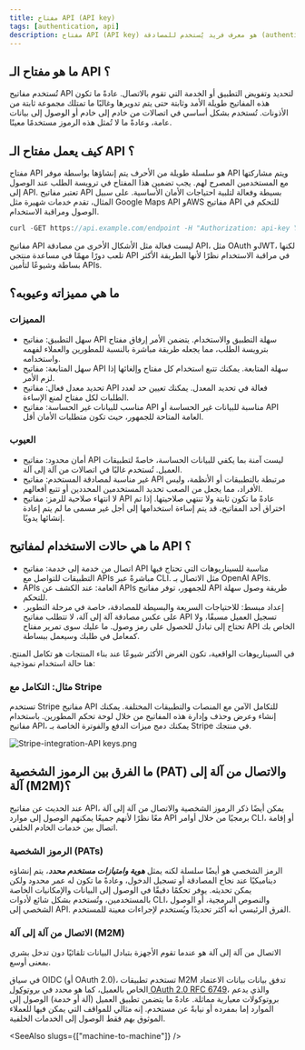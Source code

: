 ```yaml
---
title: مفتاح API (API key)
tags: [authentication, api]
description: مفتاح API (API key) هو معرف فريد يُستخدم للمصادقة (authenticate) وتفويض العميل عند الوصول إلى API. يعمل كمفتاح سري يتم تضمينه في طلبات API للتحقق من هوية العميل والسماح بالوصول إلى موارد أو خدمات محددة. تُستخدم مفاتيح API عادةً في اتصالات من خادم إلى خادم أو عند الوصول إلى بيانات عامة.
---
```


## ما هو مفتاح الـ API ؟

تُستخدم مفاتيح API لتحديد وتفويض التطبيق أو الخدمة التي تقوم بالاتصال. عادةً ما تكون هذه المفاتيح طويلة الأمد وثابتة حتى يتم تدويرها وغالبًا ما تمتلك مجموعة ثابتة من الأذونات. تُستخدم بشكل أساسي في اتصالات من خادم إلى خادم أو الوصول إلى بيانات عامة، وعادةً ما لا تُمثل هذه الرموز مستخدمًا معينًا.

## كيف يعمل مفتاح الـ API ؟

مفتاح API هو سلسلة طويلة من الأحرف يتم إنشاؤها بواسطة موفر API ويتم مشاركتها مع المستخدمين المصرح لهم. يجب تضمين هذا المفتاح في ترويسة الطلب عند الوصول إلى API. تعتبر مفاتيح API بسيطة وفعالة لتلبية احتياجات الأمان الأساسية. على سبيل المثال، تقدم خدمات شهيرة مثل Google Maps API وAWS مفاتيح API للتحكم في الوصول ومراقبة الاستخدام.

```java
curl -GET https://api.example.com/endpoint -H "Authorization: api-key YOUR_API_KEY"
```

مفاتيح API ليست فعالة مثل الأشكال الأخرى من مصادقة API، مثل OAuth وJWT، لكنها تلعب دورًا مهمًا في مساعدة منتجي API في مراقبة الاستخدام نظرًا لأنها الطريقة الأكثر بساطة وشيوعًا لتأمين APIs.

## ما هي مميزاته وعيوبه؟

### المميزات

- سهل التطبيق: مفاتيح API سهلة التطبيق والاستخدام. يتضمن الأمر إرفاق مفتاح بترويسة الطلب، مما يجعله طريقة مباشرة بالنسبة للمطورين والعملاء لفهمه واستخدامه.
- سهل المتابعة: مفاتيح API سهلة المتابعة. يمكنك تتبع استخدام كل مفتاح وإلغائها إذا لزم الأمر.
- تحديد معدل فعال: مفاتيح API فعالة في تحديد المعدل. يمكنك تعيين حد لعدد الطلبات لكل مفتاح لمنع الإساءة.
- مناسب للبيانات غير الحساسة: مفاتيح API مناسبة للبيانات غير الحساسة أو API العامة المتاحة للجمهور، حيث تكون متطلبات الأمان أقل.

### العيوب

- أمان محدود: مفاتيح API ليست آمنة بما يكفي للبيانات الحساسة، خاصةً لتطبيقات العميل. تُستخدم غالبًا في اتصالات من آلة إلى آلة.
- غير مناسبة لمصادقة المستخدم: مفاتيح API مرتبطة بالتطبيقات أو الأنظمة، وليس الأفراد، مما يجعل من الصعب تحديد المستخدمين المحددين أو تتبع أفعالهم.
- لا انتهاء صلاحية للرمز: مفاتيح API عادةً ما تكون ثابتة ولا تنتهي صلاحيتها. إذا تم اختراق أحد المفاتيح، قد يتم إساءة استخدامها إلى أجل غير مسمى ما لم يتم إعادة إنشائها يدويًا.

## ما هي حالات الاستخدام لمفاتيح API ؟

- اتصال من خدمة إلى خدمة: مفاتيح API مناسبة للسيناريوهات التي تحتاج فيها التطبيقات للتواصل مع APIs مباشرةً عبر CLI. مثل الاتصال بـ OpenAI APIs.
- APIs العامة: عند الكشف عن APIs للجمهور، توفر مفاتيح API طريقة وصول سهلة للتحكم.
- إعداد مبسط: للاحتياجات السريعة والبسيطة للمصادقة، خاصة في مرحلة التطوير. على عكس مصادقة آلة إلى آلة، لا تتطلب مفاتيح API تسجيل العميل مسبقًا، ولا تحتاج إلى تبادل للحصول على رمز وصول. ما عليك سوى تمرير مفتاح API الخاص بك كمعامل في طلبك وسيعمل ببساطة.

في السيناريوهات الواقعية، تكون الغرض الأكثر شيوعًا عند بناء المنتجات هو تكامل المنتج. هنا حالة استخدام نموذجية:

### مثال: التكامل مع Stripe

تستخدم Stripe مفاتيح API للتكامل الآمن مع المنصات والتطبيقات المختلفة. يمكنك إنشاء وعرض وحذف وإدارة هذه المفاتيح من خلال لوحة تحكم المطورين. باستخدام مفاتيح API، يمكنك دمج ميزات الدفع والفوترة الخاصة بـ Stripe في منتجك.

![Stripe-integration-API keys.png](https://uploads.strapi.logto.io/Stripe_integration_API_keys_cb6a2bc679.png)

## ما الفرق بين الرموز الشخصية (PAT) والاتصال من آلة إلى آلة (M2M)؟

عند الحديث عن مفاتيح API، يمكن أيضًا ذكر الرموز الشخصية والاتصال من آلة إلى آلة معًا نظرًا لأنهم جميعًا يمكنهم الوصول إلى موارد API برمجيًا من خلال أوامر CLI، أو إقامة اتصال بين خدمات الخادم الخلفي.

### الرموز الشخصية (PATs)

الرمز الشخصي هو أيضًا سلسلة لكنه يمثل ***هوية وامتيازات مستخدم محدد***، يتم إنشاؤه ديناميكيًا عند نجاح المصادقة أو تسجيل الدخول، وعادةً ما تكون له عمر محدود ولكن يمكن تحديثه. يوفر تحكمًا دقيقًا في الوصول إلى البيانات والإمكانيات الخاصة بالمستخدمين، وتُستخدم بشكل شائع لأدوات CLI، والنصوص البرمجية، أو الوصول الشخصي إلى API. الفرق الرئيسي أنه أكثر تحديدًا ويُستخدم لإجراءات معينة للمستخدم.

### الاتصال من آلة إلى آلة (M2M)

الاتصال من آلة إلى آلة هو عندما تقوم الأجهزة بتبادل البيانات تلقائيًا دون تدخل بشري بمعنى أوسع.

في سياق OIDC (أو OAuth 2.0)، تستخدم تطبيقات M2M تدفق بيانات بيانات الاعتماد الخاص بالعميل، كما هو محدد في [بروتوكول OAuth 2.0 RFC 6749](https://datatracker.ietf.org/doc/html/rfc6749)، والذي يدعم بروتوكولات معيارية مماثلة. عادةً ما يتضمن تطبيق العميل (آلة أو خدمة) الوصول إلى الموارد إما بمفرده أو نيابةً عن مستخدم. إنه مثالي للمواقف التي يمكن فيها للعملاء الموثوق بهم فقط الوصول إلى الخدمات الخلفية.

<SeeAlso slugs={["machine-to-machine"]} />
